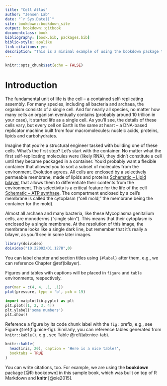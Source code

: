```yaml
--- 
title: "Cell Atlas"
author: "Jensen Lab"
date: "`r Sys.Date()`"
site: bookdown::bookdown_site
output: bookdown::gitbook
documentclass: book
bibliography: [book.bib, packages.bib]
biblio-style: apalike
link-citations: yes
description: "This is a minimal example of using the bookdown package to write a book. The output format for this example is bookdown::gitbook."
---
```


```r
knitr::opts_chunk$set(echo = FALSE)
```

# Introduction {#bilayer}

The fundamental unit of life is the cell – a contained self-replicating assembly. For many species, including all bacteria and archaea, the organism consists of a single cell. And for nearly all species, no matter how many cells an organism eventually contains (probably around 10 trillion in your case), it started life as a single cell. As you’ll see, the details of these cells vary, but every cell on Earth is the same at heart – a DNA-based replicator machine built from four macromolecules: nucleic acids, proteins, lipids and carbohydrates.

Imagine that you’re a structural engineer tasked with building one of these cells. What’s the first step? Let’s start with the container. No matter what the first self-replicating molecules were (likely RNA), they didn’t constitute a cell until they became packaged in a container. You’d probably want a flexible container that allowed you to sort a subset of molecules from the environment. Evolution agrees. All cells are enclosed by a selectively permeable membrane, made of lipids and proteins [Schematic – Lipid bilayer](#bilayer), that allows them to differentiate their contents from the environment. This selectivity is a critical feature for the life of the cell [Schematic – ATP synthase](#atp). The compartment enclosed by a cell’s membrane is called the cytoplasm (“cell mold,” the membrane being the container for the mold).

Almost all archaea and many bacteria, like these Mycoplasma genitalium cells, are monoderms (“single skin”). This means that their cytoplasm is enclosed by a single membrane. At the resolution of this image, the membrane looks like a single dark line, but remember that it’s really a bilayer, as you’ll see in some later images.

```R
library(doivideo)
doivideo("10.22002/D1.1278",0)
```

You can label chapter and section titles using `{#label}` after them, e.g., we can reference Chapter \@ref(bilayer). 

Figures and tables with captions will be placed in `figure` and `table` environments, respectively.

```r
par(mar = c(4, 4, .1, .1))
plot(pressure, type = 'b', pch = 19)
```

```python
import matplotlib.pyplot as plt
plt.plot([1, 2, 3, 4])
plt.ylabel('some numbers')
plt.show()
```

Reference a figure by its code chunk label with the `fig:` prefix, e.g., see Figure \@ref(fig:nice-fig). Similarly, you can reference tables generated from `knitr::kable()`, e.g., see Table \@ref(tab:nice-tab).

```r
knitr::kable(
  head(iris, 20), caption = 'Here is a nice table!',
  booktabs = TRUE
)
```

You can write citations, too. For example, we are using the **bookdown** package [@R-bookdown] in this sample book, which was built on top of R Markdown and **knitr** [@xie2015].
